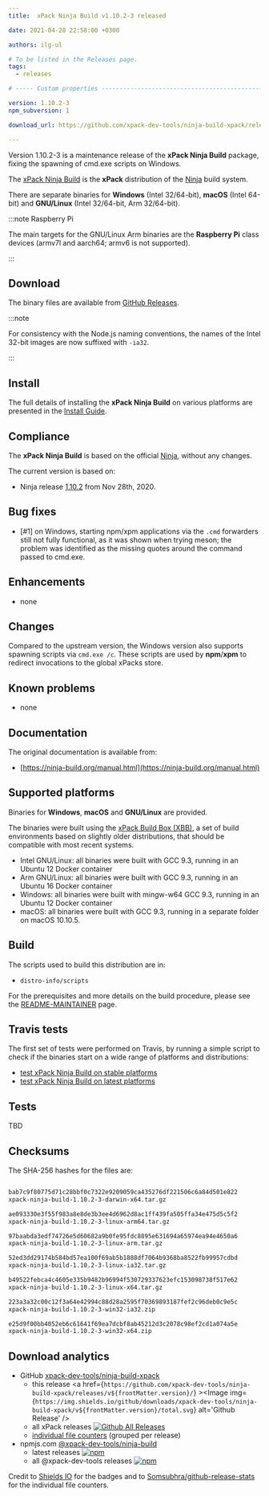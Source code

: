 ```yaml
---
title:  xPack Ninja Build v1.10.2-3 released

date: 2021-04-28 22:58:00 +0300

authors: ilg-ul

# To be listed in the Releases page.
tags:
  - releases

# ----- Custom properties -----------------------------------------------------

version: 1.10.2-3
npm_subversion: 1

download_url: https://github.com/xpack-dev-tools/ninja-build-xpack/releases/tag/v1.10.2-3/

---
```


Version 1.10.2-3 is a maintenance release of the **xPack Ninja Build** package, fixing the spawning of cmd.exe scripts on Windows.

<!-- truncate -->


The [xPack Ninja Build](https://xpack-dev-tools.github.io/ninja-build-xpack)
is the **xPack** distribution of the
[Ninja](https://ninja-build.org) build system.

There are separate binaries for **Windows** (Intel 32/64-bit),
**macOS** (Intel 64-bit) and **GNU/Linux** (Intel 32/64-bit, Arm 32/64-bit).

:::note Raspberry Pi

The main targets for the GNU/Linux Arm
binaries are the **Raspberry Pi** class devices (armv7l and aarch64;
armv6 is not supported).

:::

## Download

The binary files are available from <a href={frontMatter.download_url}>GitHub Releases</a>.

:::note

For consistency with the Node.js naming conventions, the names of the Intel 32-bit images are now suffixed with `-ia32`.

:::

## Install

The full details of installing the **xPack Ninja Build** on various platforms
are presented in the [Install Guide](/docs/install/).

## Compliance

The **xPack Ninja Build** is based on the official
[Ninja](https://ninja-build.org),
without any changes.

The current version is based on:

- Ninja release
[1.10.2](https://github.com/ninja-build/ninja/releases/tag/v1.10.1)
from Nov 28th, 2020.

## Bug fixes

- [#1] on Windows, starting npm/xpm applications via the `.cmd` forwarders
  still not fully functional, as it was shown when trying meson; the problem
  was identified as the missing quotes around the command passed to cmd.exe.

## Enhancements

- none

## Changes

Compared to the upstream version, the Windows version also supports
spawning scripts via `cmd.exe /c`. These scripts are used by **npm**/**xpm**
to redirect invocations to the global xPacks store.

## Known problems

- none

## Documentation

The original documentation is available from:

- [https://ninja-build.org/manual.html](https://ninja-build.org/manual.html)

## Supported platforms

Binaries for **Windows**, **macOS** and **GNU/Linux** are provided.

The binaries were built using the
[xPack Build Box (XBB)](https://github.com/xpack/xpack-build-box), a set
of build environments based on slightly older distributions, that should be
compatible with most recent systems.

- Intel GNU/Linux: all binaries were built with GCC 9.3, running in an
  Ubuntu 12 Docker container
- Arm GNU/Linux: all binaries were built with GCC 9.3, running in an
  Ubuntu 16 Docker container
- Windows: all binaries were built with mingw-w64 GCC 9.3, running in an
  Ubuntu 12 Docker container
- macOS: all binaries were built with GCC 9.3, running in a separate
  folder on macOS 10.10.5.

## Build

The scripts used to build this distribution are in:

- `distro-info/scripts`

For the prerequisites and more details on the build procedure, please see the
[README-MAINTAINER](https://github.com/xpack-dev-tools/ninja-build-xpack/blob/xpack/README-MAINTAINER.md) page.

## Travis tests

The first set of tests were performed on Travis, by running
a simple script to check if the binaries start on a wide range of
platforms and distributions:

- [test xPack Ninja Build on stable platforms](https://travis-ci.com/github/xpack-dev-tools/ninja-build-xpack/builds/224429685)
- [test xPack Ninja Build on latest platforms](https://travis-ci.com/github/xpack-dev-tools/ninja-build-xpack/builds/224429690)

## Tests

TBD

## Checksums

The SHA-256 hashes for the files are:

```txt

bab7c9f80775d71c28bbf0c7322e9209059ca435276df221506c6a84d501e822
xpack-ninja-build-1.10.2-3-darwin-x64.tar.gz

ae093330e3f55f983a8e8de3b3ee4d6962d8ac1ff439fa505ffa34e475d5c5f2
xpack-ninja-build-1.10.2-3-linux-arm64.tar.gz

97baabda3edf74726e5d60682a9b0fe95fdc8895e631694a65974ea94e4650a6
xpack-ninja-build-1.10.2-3-linux-arm.tar.gz

52ed3dd29174b584bd57ea100f69ab5b1888df7064b9368ba8522fb99957cdbd
xpack-ninja-build-1.10.2-3-linux-ia32.tar.gz

b49522febca4c4605e335b9482b96994f530729337623efc153098738f517e62
xpack-ninja-build-1.10.2-3-linux-x64.tar.gz

223a3a32c00c12f3a64e42994c88d28a2595f70369893187fef2c96deb0c9e5c
xpack-ninja-build-1.10.2-3-win32-ia32.zip

e25d9f00bb4052eb6c61641f69ea7dcbf8ab45212d3c2078c98ef2cd1a074a5e
xpack-ninja-build-1.10.2-3-win32-x64.zip
```

## Download analytics

- GitHub [xpack-dev-tools/ninja-build-xpack](https://github.com/xpack-dev-tools/ninja-build-xpack/)
  - this release <a href={`https://github.com/xpack-dev-tools/ninja-build-xpack/releases/v${frontMatter.version}/`} ><Image img={`https://img.shields.io/github/downloads/xpack-dev-tools/ninja-build-xpack/v${frontMatter.version}/total.svg`} alt='Github Release' /></a>
  - all xPack releases [![Github All Releases](https://img.shields.io/github/downloads/xpack-dev-tools/ninja-build-xpack/total.svg)](https://github.com/xpack-dev-tools/ninja-build-xpack/releases/)
  - [individual file counters](https://somsubhra.github.io/github-release-stats/?username=xpack-dev-tools&repository=ninja-build-xpack) (grouped per release)
- npmjs.com [@xpack-dev-tools/ninja-build](https://www.npmjs.com/package/@xpack-dev-tools/ninja-build)
  - latest releases [![npm](https://img.shields.io/npm/dw/@xpack-dev-tools/ninja-build.svg)](https://www.npmjs.com/package/@xpack-dev-tools/ninja-build/)
  - all @xpack-dev-tools releases [![npm](https://img.shields.io/npm/dt/@xpack-dev-tools/ninja-build.svg)](https://www.npmjs.com/package/@xpack-dev-tools/ninja-build/)

Credit to [Shields IO](https://shields.io) for the badges and to
[Somsubhra/github-release-stats](https://github.com/Somsubhra/github-release-stats)
for the individual file counters.
